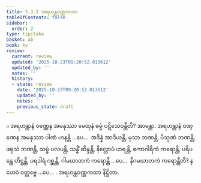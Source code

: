 ```yaml
---
title: 5.3.2 အရဟန္တဝဏ္ဏကထာ
tableOfContents: false
sidebar:
  order: 2
type: tipitaka
basket: ab
book: kv
review:
  current: review
  updated: '2025-10-23T09:20:52.013612'
  updated_by: ''
  notes: ''
  history:
  - state: review
    date: '2025-10-23T09:20:52.013612'
    updated_by: ''
    notes: ''
    previous_state: draft
---
```



<ReviewStatus review={frontmatter.review} showDetails={true} />

<HypothesisAnnotation frontmatter={frontmatter} />

<DynamicBreadcrumb />

<Division number="909" book="kv" e="ch" v="32" p="450">

<Paragraph number="2777" book="kv">
๐ အရဟန္တာနံ ဝဏ္ဏေန အမနုဿာ မေထုနံ ဓမ္မံ ပဋိသေဝန္တီတိ? အာမန္တာ. အရဟန္တာနံ ဝဏ္ဏေန အမနုဿာ ပါဏံ ဟနန္တိ …ပေ…  အဒိန္နံ အာဒိယန္တိ, မုသာ ဘဏန္တိ, ပိသုဏံ ဘဏန္တိ, ဖရုသံ ဘဏန္တိ, သမ္ဖံ ပလပန္တိ, သန္ဓိံ ဆိန္ဒန္တိ, နိလ္လောပံ ဟရန္တိ, ဧကာဂါရိကံ ကရောန္တိ, ပရိပန္ထေ တိဋ္ဌန္တိ, ပရဒါရံ ဂစ္ဆန္တိ, ဂါမဃာတကံ ကရောန္တိ …ပေ…  နိဂမဃာတကံ ကရောန္တီတိ? န ဟေဝံ ဝတ္တဗ္ဗေ …ပေ… .

</Paragraph>
</Division>

<Paragraph number="2778" type="center" book="kv">
အရဟန္တဝဏ္ဏကထာ နိဋ္ဌိတာ.
</Paragraph>